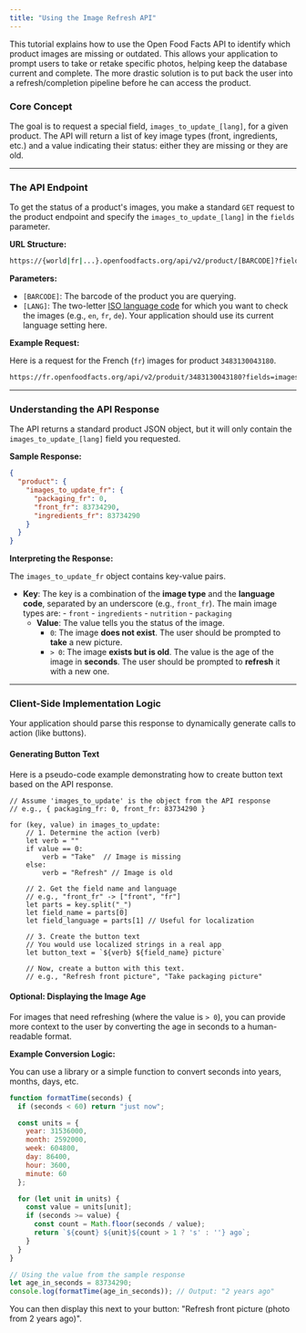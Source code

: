 ```yaml
---
title: "Using the Image Refresh API"
---
```


This tutorial explains how to use the Open Food Facts API to identify which product images are missing or outdated. This allows your application to prompt users to take or retake specific photos, helping keep the database current and complete. The more drastic solution is to put back the user into a refresh/completion pipeline before he can access the product.

### Core Concept

The goal is to request a special field, `images_to_update_[lang]`, for a given product. The API will return a list of key image types (front, ingredients, etc.) and a value indicating their status: either they are missing or they are old.

-----

### The API Endpoint

To get the status of a product's images, you make a standard `GET` request to the product endpoint and specify the `images_to_update_[lang]` in the `fields` parameter.

**URL Structure:**

```sh title="The API Endpoint"
https://{world|fr|...}.openfoodfacts.org/api/v2/product/[BARCODE]?fields=images_to_update_[LANG]
```

**Parameters:**

  - `[BARCODE]`: The barcode of the product you are querying.
  - `[LANG]`: The two-letter [ISO language code](https://static.openfoodfacts.org/data/taxonomies/languages.json) for which you want to check the images (e.g., `en`, `fr`, `de`). Your application should use its current language setting here.

**Example Request:**

Here is a request for the French (`fr`) images for product `3483130043180`.

```sh title="The API Endpoint"
https://fr.openfoodfacts.org/api/v2/produit/3483130043180?fields=images_to_update_fr
```

-----

### Understanding the API Response

The API returns a standard product JSON object, but it will only contain the `images_to_update_[lang]` field you requested.

**Sample Response:**

```json title="Understanding the API Response"
{
  "product": {
    "images_to_update_fr": {
      "packaging_fr": 0,
      "front_fr": 83734290,
      "ingredients_fr": 83734290
    }
  }
}
```

**Interpreting the Response:**

The `images_to_update_fr` object contains key-value pairs.

- **Key**: The key is a combination of the **image type** and the **language code**, separated by an underscore (e.g., `front_fr`). The main image types are:
      - `front`
      - `ingredients`
      - `nutrition`
      - `packaging`
  - **Value**: The value tells you the status of the image.
      - `0`: The image **does not exist**. The user should be prompted to **take** a new picture.
      - `> 0`: The image **exists but is old**. The value is the age of the image in **seconds**. The user should be prompted to **refresh** it with a new one.

-----

### Client-Side Implementation Logic

Your application should parse this response to dynamically generate calls to action (like buttons).

#### Generating Button Text

Here is a pseudo-code example demonstrating how to create button text based on the API response.

``` title="js"
// Assume 'images_to_update' is the object from the API response
// e.g., { packaging_fr: 0, front_fr: 83734290 }

for (key, value) in images_to_update:
    // 1. Determine the action (verb)
    let verb = ""
    if value == 0:
        verb = "Take"  // Image is missing
    else:
        verb = "Refresh" // Image is old

    // 2. Get the field name and language
    // e.g., "front_fr" -> ["front", "fr"]
    let parts = key.split("_")
    let field_name = parts[0]
    let field_language = parts[1] // Useful for localization

    // 3. Create the button text
    // You would use localized strings in a real app
    let button_text = `${verb} ${field_name} picture`

    // Now, create a button with this text.
    // e.g., "Refresh front picture", "Take packaging picture"
```

#### Optional: Displaying the Image Age

For images that need refreshing (where the value is `> 0`), you can provide more context to the user by converting the age in seconds to a human-readable format.

**Example Conversion Logic:**

You can use a library or a simple function to convert seconds into years, months, days, etc.

```javascript title="Client-Side Implementation Logic"
function formatTime(seconds) {
  if (seconds < 60) return "just now";

  const units = {
    year: 31536000,
    month: 2592000,
    week: 604800,
    day: 86400,
    hour: 3600,
    minute: 60
  };

  for (let unit in units) {
    const value = units[unit];
    if (seconds >= value) {
      const count = Math.floor(seconds / value);
      return `${count} ${unit}${count > 1 ? 's' : ''} ago`;
    }
  }
}

// Using the value from the sample response
let age_in_seconds = 83734290;
console.log(formatTime(age_in_seconds)); // Output: "2 years ago"
```

You can then display this next to your button: "Refresh front picture (photo from 2 years ago)".
